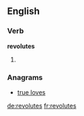 ==English==

===Verb===
'''revolutes'''

# {{en-third-person singular of|revolute}}

===Anagrams===
* [[true loves#English|true loves]]

[[de:revolutes]]
[[fr:revolutes]]